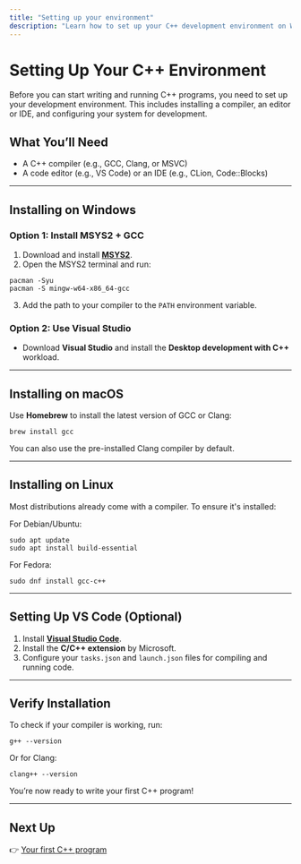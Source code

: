 ```yaml
---
title: "Setting up your environment"
description: "Learn how to set up your C++ development environment on Windows, macOS, or Linux."
---
```


# Setting Up Your C++ Environment

Before you can start writing and running C++ programs, you need to set up your development environment. This includes installing a compiler, an editor or IDE, and configuring your system for development.

## What You’ll Need

- A C++ compiler (e.g., GCC, Clang, or MSVC)
- A code editor (e.g., VS Code) or an IDE (e.g., CLion, Code::Blocks)

---

## Installing on Windows

### Option 1: Install MSYS2 + GCC

1. Download and install **[MSYS2](https://www.msys2.org/)**.
2. Open the MSYS2 terminal and run:

```
pacman -Syu
pacman -S mingw-w64-x86_64-gcc
```

3. Add the path to your compiler to the `PATH` environment variable.

### Option 2: Use Visual Studio

- Download **Visual Studio** and install the **Desktop development with C++** workload.

---

## Installing on macOS

Use **Homebrew** to install the latest version of GCC or Clang:

```
brew install gcc
```

You can also use the pre-installed Clang compiler by default.

---

## Installing on Linux

Most distributions already come with a compiler. To ensure it's installed:

For Debian/Ubuntu:

```
sudo apt update
sudo apt install build-essential
```

For Fedora:

```
sudo dnf install gcc-c++
```

---

## Setting Up VS Code (Optional)

1. Install **[Visual Studio Code](https://code.visualstudio.com/)**.
2. Install the **C/C++ extension** by Microsoft.
3. Configure your `tasks.json` and `launch.json` files for compiling and running code.


---

## Verify Installation

To check if your compiler is working, run:

```
g++ --version
```

Or for Clang:

```
clang++ --version
```

You’re now ready to write your first C++ program!

---

## Next Up

👉 [Your first C++ program](/cpp/cpp-getting-started/cpp-first-program)
